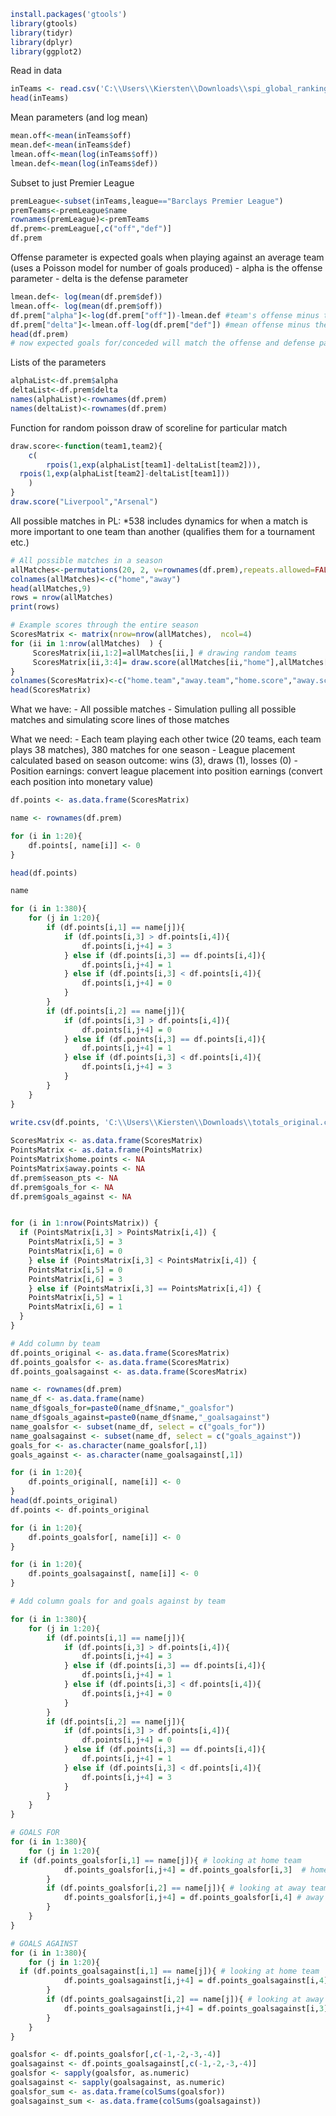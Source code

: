 
```r
install.packages('gtools')
library(gtools)
library(tidyr)
library(dplyr)
library(ggplot2)
```



Read in data
```r
inTeams <- read.csv('C:\\Users\\Kiersten\\Downloads\\spi_global_rankings.csv')
head(inTeams)
```
Mean parameters (and log mean)
```r
mean.off<-mean(inTeams$off)
mean.def<-mean(inTeams$def)
lmean.off<-mean(log(inTeams$off))
lmean.def<-mean(log(inTeams$def)) 
```

Subset to just Premier League
```r
premLeague<-subset(inTeams,league=="Barclays Premier League")
premTeams<-premLeague$name
rownames(premLeague)<-premTeams
df.prem<-premLeague[,c("off","def")]
df.prem
```

Offense parameter is expected goals when playing against an average team (uses a Poisson model for number of goals produced)
- alpha is the offense parameter
- delta is the defense parameter
```r
lmean.def<- log(mean(df.prem$def))
lmean.off<- log(mean(df.prem$off))               
df.prem["alpha"]<-log(df.prem["off"])-lmean.def #team's offense minus the mean defense (the larger the better)
df.prem["delta"]<-lmean.off-log(df.prem["def"]) #mean offense minus the team's defense (the larger the better because the smaller the original defense score the better)
head(df.prem)
# now expected goals for/conceded will match the offense and defense parameters
```

Lists of the parameters
```r
alphaList<-df.prem$alpha
deltaList<-df.prem$delta
names(alphaList)<-rownames(df.prem)
names(deltaList)<-rownames(df.prem)
```

Function for random poisson draw of scoreline for particular match
```r
draw.score<-function(team1,team2){
    c(
        rpois(1,exp(alphaList[team1]-deltaList[team2])),
  rpois(1,exp(alphaList[team2]-deltaList[team1]))
    )
}
draw.score("Liverpool","Arsenal")
```

All possible matches in PL:
*538 includes dynamics for when a match is more important to one team than another (qualifies them for a tournament etc.)
```r
# All possible matches in a season
allMatches<-permutations(20, 2, v=rownames(df.prem),repeats.allowed=FALSE)
colnames(allMatches)<-c("home","away")
head(allMatches,9)
rows = nrow(allMatches)
print(rows)
```

```r
# Example scores through the entire season
ScoresMatrix <- matrix(nrow=nrow(allMatches),  ncol=4)
for (ii in 1:nrow(allMatches)  ) {
     ScoresMatrix[ii,1:2]=allMatches[ii,] # drawing random teams
     ScoresMatrix[ii,3:4]= draw.score(allMatches[ii,"home"],allMatches[ii,"away"] ) # simulating random score lines (using defense/offense scores)
}
colnames(ScoresMatrix)<-c("home.team","away.team","home.score","away.score")
head(ScoresMatrix)
```
What we have:
- All possible matches
- Simulation pulling all possible matches and simulating score lines of those matches

What we need:
- Each team playing each other twice (20 teams, each team plays 38 matches), 380 matches for one season
- League placement calculated based on season outcome: wins (3), draws (1), losses (0)
- Position earnings: convert league placement into position earnings (convert each position into monetary value)


```r
df.points <- as.data.frame(ScoresMatrix)

name <- rownames(df.prem)

for (i in 1:20){
    df.points[, name[i]] <- 0
}

head(df.points)

name
```


```r
for (i in 1:380){
    for (j in 1:20){
        if (df.points[i,1] == name[j]){
            if (df.points[i,3] > df.points[i,4]){
                df.points[i,j+4] = 3
            } else if (df.points[i,3] == df.points[i,4]){
                df.points[i,j+4] = 1
            } else if (df.points[i,3] < df.points[i,4]){
                df.points[i,j+4] = 0
            } 
        } 
        if (df.points[i,2] == name[j]){
            if (df.points[i,3] > df.points[i,4]){
                df.points[i,j+4] = 0
            } else if (df.points[i,3] == df.points[i,4]){
                df.points[i,j+4] = 1
            } else if (df.points[i,3] < df.points[i,4]){
                df.points[i,j+4] = 3
            }      
        }
    }   
}
     
write.csv(df.points, 'C:\\Users\\Kiersten\\Downloads\\totals_original.csv')
```


```r
ScoresMatrix <- as.data.frame(ScoresMatrix)
PointsMatrix <- as.data.frame(PointsMatrix)
PointsMatrix$home.points <- NA
PointsMatrix$away.points <- NA
df.prem$season_pts <- NA
df.prem$goals_for <- NA
df.prem$goals_against <- NA


for (i in 1:nrow(PointsMatrix)) {
  if (PointsMatrix[i,3] > PointsMatrix[i,4]) {
    PointsMatrix[i,5] = 3 
    PointsMatrix[i,6] = 0
    } else if (PointsMatrix[i,3] < PointsMatrix[i,4]) {
    PointsMatrix[i,5] = 0 
    PointsMatrix[i,6] = 3
    } else if (PointsMatrix[i,3] == PointsMatrix[i,4]) {
    PointsMatrix[i,5] = 1 
    PointsMatrix[i,6] = 1
  }
}
```

```r
# Add column by team
df.points_original <- as.data.frame(ScoresMatrix)
df.points_goalsfor <- as.data.frame(ScoresMatrix)
df.points_goalsagainst <- as.data.frame(ScoresMatrix)

name <- rownames(df.prem)
name_df <- as.data.frame(name)
name_df$goals_for=paste0(name_df$name,"_goalsfor")
name_df$goals_against=paste0(name_df$name,"_goalsagainst")
name_goalsfor <- subset(name_df, select = c("goals_for"))
name_goalsagainst <- subset(name_df, select = c("goals_against"))
goals_for <- as.character(name_goalsfor[,1])
goals_against <- as.character(name_goalsagainst[,1])

for (i in 1:20){
    df.points_original[, name[i]] <- 0
}
head(df.points_original)
df.points <- df.points_original

for (i in 1:20){
    df.points_goalsfor[, name[i]] <- 0
}

for (i in 1:20){
    df.points_goalsagainst[, name[i]] <- 0
}

# Add column goals for and goals against by team
```


```r
for (i in 1:380){
    for (j in 1:20){
        if (df.points[i,1] == name[j]){
            if (df.points[i,3] > df.points[i,4]){
                df.points[i,j+4] = 3
            } else if (df.points[i,3] == df.points[i,4]){
                df.points[i,j+4] = 1
            } else if (df.points[i,3] < df.points[i,4]){
                df.points[i,j+4] = 0
            } 
        } 
        if (df.points[i,2] == name[j]){
            if (df.points[i,3] > df.points[i,4]){
                df.points[i,j+4] = 0
            } else if (df.points[i,3] == df.points[i,4]){
                df.points[i,j+4] = 1
            } else if (df.points[i,3] < df.points[i,4]){
                df.points[i,j+4] = 3
            }      
        }
    }
}
```


```r
# GOALS FOR
for (i in 1:380){
    for (j in 1:20){
  if (df.points_goalsfor[i,1] == name[j]){ # looking at home team
            df.points_goalsfor[i,j+4] = df.points_goalsfor[i,3]  # home points go to goals for
        }
        if (df.points_goalsfor[i,2] == name[j]){ # looking at away team
            df.points_goalsfor[i,j+4] = df.points_goalsfor[i,4] # away points go to goals for
        }
    }
}

# GOALS AGAINST
for (i in 1:380){
    for (j in 1:20){
  if (df.points_goalsagainst[i,1] == name[j]){ # looking at home team
            df.points_goalsagainst[i,j+4] = df.points_goalsagainst[i,4]  # home points go to goals for
        }
        if (df.points_goalsagainst[i,2] == name[j]){ # looking at away team
            df.points_goalsagainst[i,j+4] = df.points_goalsagainst[i,3] # away points go to goals for
        }
    }
}
```


```r
goalsfor <- df.points_goalsfor[,c(-1,-2,-3,-4)]
goalsagainst <- df.points_goalsagainst[,c(-1,-2,-3,-4)]
goalsfor <- sapply(goalsfor, as.numeric)
goalsagainst <- sapply(goalsagainst, as.numeric)
goalsfor_sum <- as.data.frame(colSums(goalsfor))
goalsagainst_sum <- as.data.frame(colSums(goalsagainst))
```




